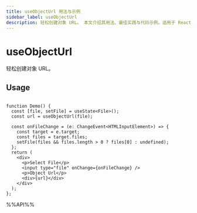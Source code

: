 ```yaml
---
title: useObjectUrl 用法与示例
sidebar_label: useObjectUrl
description: 轻松创建对象 URL。 本文介绍其用法、最佳实践与代码示例。适用于 React 开发中需要处理副作用的场景。
---
```

# useObjectUrl

轻松创建对象 URL。

## Usage

```tsx live

function Demo() {
  const [file, setFile] = useState<File>();
  const url = useObjectUrl(file);

  const onFileChange = (e: ChangeEvent<HTMLInputElement>) => {
    const target = e.target;
    const files = target.files;
    setFile(files && files.length > 0 ? files[0] : undefined);
  };
  return (
    <div>
      <p>Select File</p>
      <input type="file" onChange={onFileChange} />
      <p>Object Url</p>
      <div>{url}</div>
    </div>
  );
};

```

%%API%%